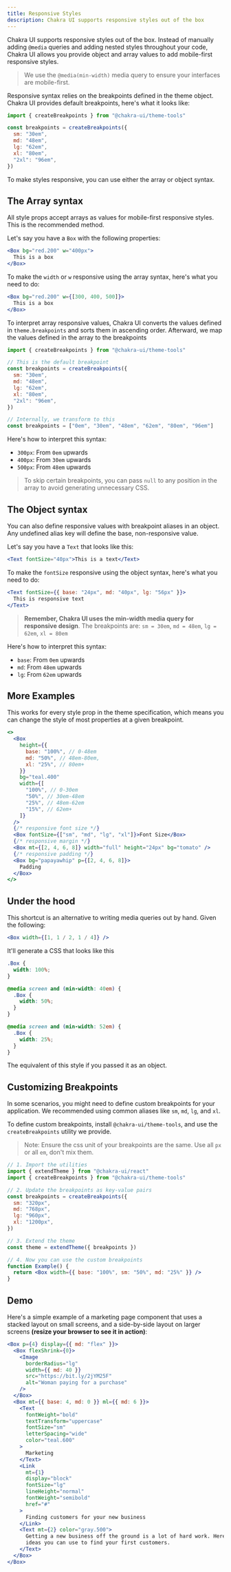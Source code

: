 ```yaml
---
title: Responsive Styles
description: Chakra UI supports responsive styles out of the box
---
```


Chakra UI supports responsive styles out of the box. Instead of manually adding
`@media` queries and adding nested styles throughout your code, Chakra UI allows
you provide object and array values to add mobile-first responsive styles.

> We use the `@media(min-width)` media query to ensure your interfaces are
> mobile-first.

Responsive syntax relies on the breakpoints defined in the theme object. Chakra
UI provides default breakpoints, here's what it looks like:

```js
import { createBreakpoints } from "@chakra-ui/theme-tools"

const breakpoints = createBreakpoints({
  sm: "30em",
  md: "48em",
  lg: "62em",
  xl: "80em",
  "2xl": "96em",
})
```

To make styles responsive, you can use either the array or object syntax.

## The Array syntax

All style props accept arrays as values for mobile-first responsive styles. This
is the recommended method.

Let's say you have a `Box` with the following properties:

```jsx live=false
<Box bg="red.200" w="400px">
  This is a box
</Box>
```

To make the `width` or `w` responsive using the array syntax, here's what you
need to do:

```jsx live=false
<Box bg="red.200" w={[300, 400, 500]}>
  This is a box
</Box>
```

To interpret array responsive values, Chakra UI converts the values defined in
`theme.breakpoints` and sorts them in ascending order. Afterward, we map the
values defined in the array to the breakpoints

```js
import { createBreakpoints } from "@chakra-ui/theme-tools"

// This is the default breakpoint
const breakpoints = createBreakpoints({
  sm: "30em",
  md: "48em",
  lg: "62em",
  xl: "80em",
  "2xl": "96em",
})

// Internally, we transform to this
const breakpoints = ["0em", "30em", "48em", "62em", "80em", "96em"]
```

Here's how to interpret this syntax:

- `300px`: From `0em` upwards
- `400px`: From `30em` upwards
- `500px`: From `48em` upwards

> To skip certain breakpoints, you can pass `null` to any position in the array
> to avoid generating unnecessary CSS.

## The Object syntax

You can also define responsive values with breakpoint aliases in an object. Any
undefined alias key will define the base, non-responsive value.

Let's say you have a `Text` that looks like this:

```jsx live=false
<Text fontSize="40px">This is a text</Text>
```

To make the `fontSize` responsive using the object syntax, here's what you need
to do:

```jsx live=false
<Text fontSize={{ base: "24px", md: "40px", lg: "56px" }}>
  This is responsive text
</Text>
```

> **Remember, Chakra UI uses the min-width media query for responsive design**.
> The breakpoints are: `sm = 30em`, `md = 48em`, `lg = 62em`, `xl = 80em`

Here's how to interpret this syntax:

- `base`: From `0em` upwards
- `md`: From `48em` upwards
- `lg`: From `62em` upwards

## More Examples

This works for every style prop in the theme specification, which means you can
change the style of most properties at a given breakpoint.

```jsx live=false
<>
  <Box
    height={{
      base: "100%", // 0-48em
      md: "50%", // 48em-80em,
      xl: "25%", // 80em+
    }}
    bg="teal.400"
    width={[
      "100%", // 0-30em
      "50%", // 30em-48em
      "25%", // 48em-62em
      "15%", // 62em+
    ]}
  />
  {/* responsive font size */}
  <Box fontSize={["sm", "md", "lg", "xl"]}>Font Size</Box>
  {/* responsive margin */}
  <Box mt={[2, 4, 6, 8]} width="full" height="24px" bg="tomato" />
  {/* responsive padding */}
  <Box bg="papayawhip" p={[2, 4, 6, 8]}>
    Padding
  </Box>
</>
```

## Under the hood

This shortcut is an alternative to writing media queries out by hand. Given the
following:

```jsx live=false
<Box width={[1, 1 / 2, 1 / 4]} />
```

It'll generate a CSS that looks like this

```css
.Box {
  width: 100%;
}

@media screen and (min-width: 40em) {
  .Box {
    width: 50%;
  }
}

@media screen and (min-width: 52em) {
  .Box {
    width: 25%;
  }
}
```

The equivalent of this style if you passed it as an object.

## Customizing Breakpoints

In some scenarios, you might need to define custom breakpoints for your
application. We recommended using common aliases like `sm`, `md`, `lg`, and
`xl`.

To define custom breakpoints, install `@chakra-ui/theme-tools`, and use the
`createBreakpoints` utility we provide.

> Note: Ensure the css unit of your breakpoints are the same. Use all `px` or
> all `em`, don't mix them.

```jsx live=false
// 1. Import the utilities
import { extendTheme } from "@chakra-ui/react"
import { createBreakpoints } from "@chakra-ui/theme-tools"

// 2. Update the breakpoints as key-value pairs
const breakpoints = createBreakpoints({
  sm: "320px",
  md: "768px",
  lg: "960px",
  xl: "1200px",
})

// 3. Extend the theme
const theme = extendTheme({ breakpoints })

// 4. Now you can use the custom breakpoints
function Example() {
  return <Box width={{ base: "100%", sm: "50%", md: "25%" }} />
}
```

## Demo

Here's a simple example of a marketing page component that uses a stacked layout
on small screens, and a side-by-side layout on larger screens **(resize your
browser to see it in action)**:

```jsx
<Box p={4} display={{ md: "flex" }}>
  <Box flexShrink={0}>
    <Image
      borderRadius="lg"
      width={{ md: 40 }}
      src="https://bit.ly/2jYM25F"
      alt="Woman paying for a purchase"
    />
  </Box>
  <Box mt={{ base: 4, md: 0 }} ml={{ md: 6 }}>
    <Text
      fontWeight="bold"
      textTransform="uppercase"
      fontSize="sm"
      letterSpacing="wide"
      color="teal.600"
    >
      Marketing
    </Text>
    <Link
      mt={1}
      display="block"
      fontSize="lg"
      lineHeight="normal"
      fontWeight="semibold"
      href="#"
    >
      Finding customers for your new business
    </Link>
    <Text mt={2} color="gray.500">
      Getting a new business off the ground is a lot of hard work. Here are five
      ideas you can use to find your first customers.
    </Text>
  </Box>
</Box>
```
